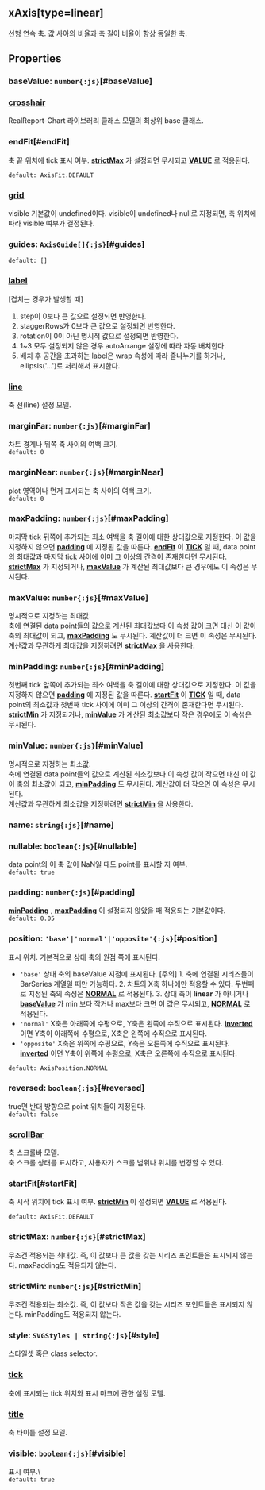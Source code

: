 ## xAxis[type=linear]
선형 연속 축.
값 사아의 비율과 축 길이 비율이 항상 동일한 축.
## Properties

### baseValue: `number{:js}`[#baseValue]

### [crosshair](./linear/crosshair)
RealReport-Chart 라이브러리 클래스 모델의 최상위 base 클래스.

  

### endFit[#endFit]
축 끝 위치에 tick 표시 여부.
 **[strictMax](#strictMax)** 가 설정되면 무시되고  **[VALUE](/docs/api/classes/VALUE)** 로 적용된다.  


`default: AxisFit.DEFAULT`  

### [grid](./linear/grid)
visible 기본값이 undefined이다.
visible이 undefined나 null로 지정되면, 축 위치에 따라 visible 여부가 결정된다.  

### guides: `AxisGuide[]{:js}`[#guides]
`default: []`  

### [label](./linear/label)
[겹치는 경우가 발생할 때]
1. step이 0보다 큰 값으로 설정되면 반영한다.
2. staggerRows가 0보다 큰 값으로 설정되면 반영한다.
3. rotation이 0이 아닌 명시적 값으로 설정되면 반영한다.
4. 1~3 모두 설정되지 않은 경우 autoArrange 설정에 따라 자동 배치한다.
5. 배치 후 공간을 초과하는 label은 wrap 속성에 따라 줄나누기를 하거나, 
   ellipsis('...')로 처리해서 표시한다.  

### [line](./linear/line)
축 선(line) 설정 모델.  

### marginFar: `number{:js}`[#marginFar]
차트 경계나 뒤쪽 축 사이의 여백 크기.  
`default: 0`  

### marginNear: `number{:js}`[#marginNear]
plot 영역이나 먼저 표시되는 축 사이의 여백 크기.  
`default: 0`  

### maxPadding: `number{:js}`[#maxPadding]
마지막 tick 뒤쪽에 추가되는 최소 여백을 축 길이에 대한 상대값으로 지정한다.
이 값을 지정하지 않으면  **[padding](#padding)** 에 지정된 값을 따른다.
 **[endFit](#endFit)** 이  **[TICK](/docs/api/classes/TICK)** 일 때,
data point의 최대값과 마지막 tick 사이에 이미 그 이상의 간격이 존재한다면 무시된다.
 **[strictMax](#strictMax)** 가 지정되거나,  **[maxValue](#maxValue)** 가 계산된 최대값보다 큰 경우에도 이 속성은 무시된다.  

### maxValue: `number{:js}`[#maxValue]
명시적으로 지정하는 최대값.\
축에 연결된 data point들의 값으로 계산된 최대값보다 이 속성 값이 크면 대신 이 값이 축의 최대값이 되고,
 **[maxPadding](#maxPadding)** 도 무시된다.
계산값이 더 크면 이 속성은 무시된다.\
계산값과 무관하게 최대값을 지정하려면  **[strictMax](#strictMax)** 을 사용한다.  

### minPadding: `number{:js}`[#minPadding]
첫번째 tick 앞쪽에 추가되는 최소 여백을 축 길이에 대한 상대값으로 지정한다.
이 값을 지정하지 않으면  **[padding](#padding)** 에 지정된 값을 따른다.
 **[startFit](#startFit)** 이  **[TICK](/docs/api/classes/TICK)** 일 때,
data point의 최소값과 첫번째 tick 사이에 이미 그 이상의 간격이 존재한다면 무시된다.
 **[strictMin](#strictMin)** 가 지정되거나,  **[minValue](#minValue)** 가 계산된 최소값보다 작은 경우에도 이 속성은 무시된다.  

### minValue: `number{:js}`[#minValue]
명시적으로 지정하는 최소값.\
축에 연결된 data point들의 값으로 계산된 최소값보다 이 속성 값이 작으면 대신 이 값이 축의 최소값이 되고,
 **[minPadding](#minPadding)** 도 무시된다.
계산값이 더 작으면 이 속성은 무시된다.\
계산값과 무관하게 최소값을 지정하려면  **[strictMin](#strictMin)** 을 사용한다.  

### name: `string{:js}`[#name]

### nullable: `boolean{:js}`[#nullable]
data point의 이 축 값이 NaN일 때도 point를 표시할 지 여부.  
`default: true`  

### padding: `number{:js}`[#padding]
**[minPadding](#minPadding)** ,  **[maxPadding](#maxPadding)** 이 설정되지 않았을 때 적용되는 기본값이다.  
`default: 0.05`  

### position: `'base'|'normal'|'opposite'{:js}`[#position]
표시 위치.
기본적으로 상대 축의 원점 쪽에 표시된다.  
- `'base'` 상대 축의 baseValue 지점에 표시된다.      [주의]   1. 축에 연결된 시리즈들이 BarSeries 계열일 때만 가능하다.  2. 차트의 X축 하나에만 적용할 수 있다. 두번째로 지정된 축의 속성은  **[NORMAL](#NORMAL)** 로 적용된다.  3. 상대 축이 **linear** 가 아니거나  **[baseValue](/docs/api/classes/baseValue)** 가 min 보다 작거나 max보다 크면 이 값은 무시되고,      **[NORMAL](#NORMAL)** 로 적용된다.
- `'normal'` X축은 아래쪽에 수평으로, Y축은 왼쪽에 수직으로 표시된다.       **[inverted](/docs/api/classes/inverted)** 이면 Y축이 아래쪽에 수평으로, X축은 왼쪽에 수직으로 표시된다.
- `'opposite'` X축은 위쪽에 수평으로, Y축은 오른쪽에 수직으로 표시된다.       **[inverted](/docs/api/classes/inverted)** 이면 Y축이 위쪽에 수평으로, X축은 오른쪽에 수직으로 표시된다.

`default: AxisPosition.NORMAL`  

### reversed: `boolean{:js}`[#reversed]
true면 반대 방향으로 point 위치들이 지정된다.  
`default: false`  

### [scrollBar](./linear/scrollBar)
축 스크롤바 모델.\
축 스크롤 상태를 표시하고, 사용자가 스크롤 범위나 위치를 변경할 수 있다.  

### startFit[#startFit]
축 시작 위치에 tick 표시 여부.
 **[strictMin](#strictMin)** 이 설정되면  **[VALUE](/docs/api/classes/VALUE)** 로 적용된다.  


`default: AxisFit.DEFAULT`  

### strictMax: `number{:js}`[#strictMax]
무조건 적용되는 최대값.
즉, 이 값보다 큰 값을 갖는 시리즈 포인트들은 표시되지 않는다.
maxPadding도 적용되지 않는다.  

### strictMin: `number{:js}`[#strictMin]
무조건 적용되는 최소값.
즉, 이 값보다 작은 값을 갖는 시리즈 포인트들은 표시되지 않는다.
minPadding도 적용되지 않는다.  

### style: `SVGStyles | string{:js}`[#style]
스타일셋 혹은 class selector.  

### [tick](./linear/tick)
축에 표시되는 tick 위치와 표시 마크에 관한 설정 모델.  

### [title](./linear/title)
축 타이틀 설정 모델.  

### visible: `boolean{:js}`[#visible]
표시 여부.\  
`default: true`  
